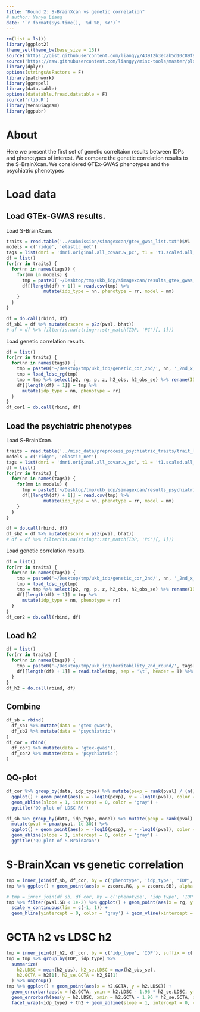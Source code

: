 ```yaml
---
title: "Round 2: S-BrainXcan vs genetic correlation"
# author: Yanyu Liang
date: "`r format(Sys.time(), '%d %B, %Y')`"
---
```


```r
rm(list = ls())
library(ggplot2)
theme_set(theme_bw(base_size = 15))
source('https://gist.githubusercontent.com/liangyy/43912b3ecab5d10c89f9d4b2669871c9/raw/3ca651cfa53ffccb8422f432561138a46e93710f/my_ggplot_theme.R')
source('https://raw.githubusercontent.com/liangyy/misc-tools/master/plot_tool/plot_tools.R')
library(dplyr)
options(stringsAsFactors = F)
library(patchwork)
library(ggrepel)
library(data.table)
options(datatable.fread.datatable = F)
source('rlib.R')
library(VennDiagram)
library(ggpubr)
```

# About

Here we present the first set of genetic correltaion results between IDPs and phenotypes of interest. We compare the genetic correlation results to the S-BrainXcan.
We considered GTEx-GWAS phenotypes and the psychiatric phenotypes

# Load data

## Load GTEx-GWAS results.

Load S-BrainXcan.

```r
traits = read.table('../submission/simagexcan/gtex_gwas_list.txt')$V1
models = c('ridge', 'elastic_net')
tags = list(dmri = 'dmri.original.all_covar.w_pc', t1 = 't1.scaled.all_covar.w_pc')
df = list()
for(rr in traits) {
  for(nn in names(tags)) {
    for(mm in models) {
      tmp = paste0('~/Desktop/tmp/ukb_idp/simagexcan/results_gtex_gwas_2nd/', tags[[nn]], '.gw_', mm, '_beta_x_', rr, '_x_simagexcan.csv')
      df[[length(df) + 1]] = read.csv(tmp) %>% 
              mutate(idp_type = nn, phenotype = rr, model = mm)
    }
  }
}

df = do.call(rbind, df)
df_sb1 = df %>% mutate(zscore = p2z(pval, bhat))
# df = df %>% filter(is.na(stringr::str_match(IDP, 'PC')[, 1]))
```


Load genetic correlation results.

```r
df = list()
for(rr in traits) {
  for(nn in names(tags)) {
    tmp = paste0('~/Desktop/tmp/ukb_idp/genetic_cor_2nd/', nn, '_2nd_x_gtex-gwas_x_', rr, '.ldsc_rg.log')
    tmp = load_ldsc_rg(tmp)
    tmp = tmp %>% select(p2, rg, p, z, h2_obs, h2_obs_se) %>% rename(IDP = p2, pval = p, zscore = z)
    df[[length(df) + 1]] = tmp %>% 
      mutate(idp_type = nn, phenotype = rr)
  }
}
df_cor1 = do.call(rbind, df)
```

## Load the psychiatric phenotypes

Load S-BrainXcan.

```r
traits = read.table('../misc_data/preprocess_psychiatric_traits/trait_list.txt')$V1
models = c('ridge', 'elastic_net')
tags = list(dmri = 'dmri.original.all_covar.w_pc', t1 = 't1.scaled.all_covar.w_pc')
df = list()
for(rr in traits) {
  for(nn in names(tags)) {
    for(mm in models) {
      tmp = paste0('~/Desktop/tmp/ukb_idp/simagexcan/results_psychiatric_2nd/', tags[[nn]], '.gw_', mm, '_beta_x_', rr, '_x_simagexcan.csv')
      df[[length(df) + 1]] = read.csv(tmp) %>% 
              mutate(idp_type = nn, phenotype = rr, model = mm)
    }
  }
}

df = do.call(rbind, df)
df_sb2 = df %>% mutate(zscore = p2z(pval, bhat))
# df = df %>% filter(is.na(stringr::str_match(IDP, 'PC')[, 1]))
```

Load genetic correlation results.

```r
df = list()
for(rr in traits) {
  for(nn in names(tags)) {
    tmp = paste0('~/Desktop/tmp/ukb_idp/genetic_cor_2nd/', nn, '_2nd_x_psychiatric_x_', rr, '.ldsc_rg.log')
    tmp = load_ldsc_rg(tmp)
    tmp = tmp %>% select(p2, rg, p, z, h2_obs, h2_obs_se) %>% rename(IDP = p2, pval = p, zscore = z)
    df[[length(df) + 1]] = tmp %>% 
      mutate(idp_type = nn, phenotype = rr)
  }
}
df_cor2 = do.call(rbind, df)
```

## Load h2

```r
df = list()
for(rr in traits) {
  for(nn in names(tags)) {
    tmp = paste0('~/Desktop/tmp/ukb_idp/heritability_2nd_round/', tags[[nn]], '.tsv.gz')
    df[[length(df) + 1]] = read.table(tmp, sep = '\t', header = T) %>% mutate(idp_type = nn) %>% rename(IDP = phenotype)
  }
}
df_h2 = do.call(rbind, df)
```

## Combine 

```r
df_sb = rbind(
  df_sb1 %>% mutate(data = 'gtex-gwas'), 
  df_sb2 %>% mutate(data = 'psychiatric')
)
df_cor = rbind(
  df_cor1 %>% mutate(data = 'gtex-gwas'), 
  df_cor2 %>% mutate(data = 'psychiatric')
)
```

## QQ-plot

```r
df_cor %>% group_by(data, idp_type) %>% mutate(pexp = rank(pval) / (n() + 1)) %>% ungroup() %>%
  ggplot() + geom_point(aes(x = -log10(pexp), y = -log10(pval), color = idp_type)) + facet_wrap(~data) + th2 + 
  geom_abline(slope = 1, intercept = 0, color = 'gray') +
  ggtitle('QQ-plot of LDSC RG')
```


```r
df_sb %>% group_by(data, idp_type, model) %>% mutate(pexp = rank(pval) / (n() + 1)) %>% ungroup() %>%
  mutate(pval = pmax(pval, 1e-30)) %>%
  ggplot() + geom_point(aes(x = -log10(pexp), y = -log10(pval), color = idp_type)) + facet_grid(model~data) + th2 + 
  geom_abline(slope = 1, intercept = 0, color = 'gray') +
  ggtitle('QQ-plot of S-BrainXcan')
```

# S-BrainXcan vs genetic correlation

```r
tmp = inner_join(df_sb, df_cor, by = c('phenotype', 'idp_type', 'IDP', 'data'), suffix = c('.SB', '.RG'))
tmp %>% ggplot() + geom_point(aes(x = zscore.RG, y = zscore.SB), alpha = 0.2) + facet_grid(model~data) + th2 + geom_hline(yintercept = 0, color = 'gray') + geom_vline(xintercept = 0, color = 'gray')
```

```r
# tmp = inner_join(df_sb, df_cor, by = c('phenotype', 'idp_type', 'IDP', 'data'), suffix = c('.SB', '.RG'))
tmp %>% filter(pval.SB < 1e-2) %>% ggplot() + geom_point(aes(x = rg, y = bhat), alpha = 0.2) + facet_grid(model~data) + th2 + 
  scale_y_continuous(lim = c(-1, 1)) +
  geom_hline(yintercept = 0, color = 'gray') + geom_vline(xintercept = 0, color = 'gray')
```

# GCTA h2 vs LDSC h2

```r
tmp = inner_join(df_h2, df_cor, by = c('idp_type', 'IDP'), suffix = c('.GCTA', '.LDSC'))
tmp = tmp %>% group_by(IDP, idp_type) %>% 
  summarize(
    h2.LDSC = mean(h2_obs), h2_se.LDSC = max(h2_obs_se), 
    h2.GCTA = h2[1], h2_se.GCTA = h2_SE[1]
  ) %>% ungroup()
tmp %>% ggplot() + geom_point(aes(x = h2.GCTA, y = h2.LDSC)) + 
  geom_errorbar(aes(x = h2.GCTA, ymin = h2.LDSC - 1.96 * h2_se.LDSC, ymax = h2.LDSC + 1.96 * h2_se.LDSC), alpha = 0.2) + 
  geom_errorbarh(aes(y = h2.LDSC, xmin = h2.GCTA - 1.96 * h2_se.GCTA, xmax = h2.GCTA + 1.96 * h2_se.GCTA), alpha = 0.2) +
  facet_wrap(~idp_type) + th2 + geom_abline(slope = 1, intercept = 0, color = 'gray')
```

